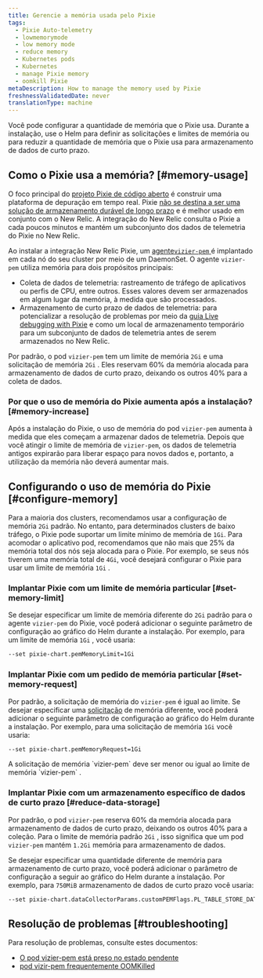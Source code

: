 ```yaml
---
title: Gerencie a memória usada pelo Pixie
tags:
  - Pixie Auto-telemetry
  - lowmemorymode
  - low memory mode
  - reduce memory
  - Kubernetes pods
  - Kubernetes
  - manage Pixie memory
  - oomkill Pixie
metaDescription: How to manage the memory used by Pixie
freshnessValidatedDate: never
translationType: machine
---
```


Você pode configurar a quantidade de memória que o Pixie usa. Durante a instalação, use o Helm para definir as solicitações e limites de memória ou para reduzir a quantidade de memória que o Pixie usa para armazenamento de dados de curto prazo.

## Como o Pixie usa a memória? [#memory-usage]

O foco principal do [projeto Pixie de código aberto](https://github.com/pixie-io/pixie) é construir uma plataforma de depuração em tempo real. Pixie [não se destina a ser uma solução de armazenamento durável de longo prazo](https://docs.px.dev/about-pixie/faq/#data-collection-how-much-data-does-pixie-store) e é melhor usado em conjunto com o New Relic. A integração do New Relic consulta o Pixie a cada poucos minutos e mantém um subconjunto dos dados de telemetria do Pixie no New Relic.

Ao instalar a integração New Relic Pixie, um [agente`vizier-pem` ](https://docs.px.dev/reference/architecture/#vizier)é implantado em cada nó do seu cluster por meio de um DaemonSet. O agente `vizier-pem` utiliza memória para dois propósitos principais:

* Coleta de dados de telemetria: rastreamento de tráfego de aplicativos ou perfis de CPU, entre outros. Esses valores devem ser armazenados em algum lugar da memória, à medida que são processados.
* Armazenamento de curto prazo de dados de telemetria: para potencializar a resolução de problemas por meio da [guia Live debugging with Pixie](/docs/kubernetes-pixie/auto-telemetry-pixie/understand-use-data/live-debugging-with-pixie) e como um local de armazenamento temporário para um subconjunto de dados de telemetria antes de serem armazenados no New Relic.

Por padrão, o pod `vizier-pem` tem um limite de memória `2Gi` e uma solicitação de memória `2Gi` . Eles reservam 60% da memória alocada para armazenamento de dados de curto prazo, deixando os outros 40% para a coleta de dados.

### Por que o uso de memória do Pixie aumenta após a instalação? [#memory-increase]

Após a instalação do Pixie, o uso de memória do pod `vizier-pem` aumenta à medida que eles começam a armazenar dados de telemetria. Depois que você atingir o limite de memória de `vizier-pem`, os dados de telemetria antigos expirarão para liberar espaço para novos dados e, portanto, a utilização da memória não deverá aumentar mais.

## Configurando o uso de memória do Pixie [#configure-memory]

Para a maioria dos clusters, recomendamos usar a configuração de memória `2Gi` padrão. No entanto, para determinados clusters de baixo tráfego, o Pixie pode suportar um limite mínimo de memória de `1Gi`. Para acomodar o aplicativo pod, recomendamos que não mais que 25% da memória total dos nós seja alocada para o Pixie. Por exemplo, se seus nós tiverem uma memória total de `4Gi`, você desejará configurar o Pixie para usar um limite de memória `1Gi` .

### Implantar Pixie com um limite de memória particular [#set-memory-limit]

Se desejar especificar um limite de memória diferente do `2Gi` padrão para o agente `vizier-pem` do Pixie, você poderá adicionar o seguinte parâmetro de configuração ao gráfico do Helm durante a instalação. Por exemplo, para um limite de memória `1Gi` , você usaria:

```sh
--set pixie-chart.pemMemoryLimit=1Gi
```

### Implantar Pixie com um pedido de memória particular [#set-memory-request]

Por padrão, a solicitação de memória do `vizier-pem` é igual ao limite. Se desejar especificar uma [solicitação](https://kubernetes.io/docs/concepts/configuration/manage-resources-containers/#requests-and-limits) de memória diferente, você poderá adicionar o seguinte parâmetro de configuração ao gráfico do Helm durante a instalação. Por exemplo, para uma solicitação de memória `1Gi` você usaria:

```sh
--set pixie-chart.pemMemoryRequest=1Gi
```

<Callout variant="important">
  A solicitação de memória `vizier-pem` deve ser menor ou igual ao limite de memória `vizier-pem` .
</Callout>

### Implantar Pixie com um armazenamento específico de dados de curto prazo [#reduce-data-storage]

Por padrão, o pod `vizier-pem` reserva 60% da memória alocada para armazenamento de dados de curto prazo, deixando os outros 40% para a coleção. Para o limite de memória padrão `2Gi` , isso significa que um pod `vizier-pem` mantém `1.2Gi` memória para armazenamento de dados.

Se desejar especificar uma quantidade diferente de memória para armazenamento de curto prazo, você poderá adicionar o parâmetro de configuração a seguir ao gráfico do Helm durante a instalação. Por exemplo, para `750MiB` armazenamento de dados de curto prazo você usaria:

```sh
--set pixie-chart.dataCollectorParams.customPEMFlags.PL_TABLE_STORE_DATA_LIMIT_MB=750
```

## Resolução de problemas [#troubleshooting]

Para resolução de problemas, consulte estes documentos:

* [O pod vizier-pem está preso no estado pendente](/docs/kubernetes-pixie/auto-telemetry-pixie/troubleshooting/pods-stuck-pending)
* [pod vizir-pem frequentemente OOMKilled](/docs/kubernetes-pixie/auto-telemetry-pixie/troubleshooting/pods-frequently-oomkilled)